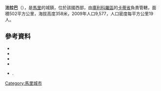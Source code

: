 '''法拉巴'''（{{lang-fr|Faraba}}），是[[馬里|馬里]]的城鎮，位於該國西部，由[[庫利科羅區|庫利科羅區]]的[[卡蒂省|卡蒂省]]負責管轄，面積502平方公里，海拔高度358米，2009年人口9,577，人口密度每平方公里19人。

==參考資料==
*{{citation|contribution=Common and Fundamental Operational Datasets Registry: Mali |publisher=United Nations Office for the Coordination of Humanitarian Affairs |url=http://cod.humanitarianresponse.info/country-region/mali |deadurl=yes |archiveurl=https://web.archive.org/web/20121214211137/http://cod.humanitarianresponse.info/country-region/Mali |archivedate=2012-12-14 }}
*{{citation | url=http://instat.gov.ml/documentation/koulikoro.pdf | publisher=République de Mali: Institut National de la Statistique | title=Resultats Provisoires RGPH 2009 (Région de Koulikoro) | language=fr | accessdate=2015-07-21 | archive-date=2011-07-22 | archive-url=https://web.archive.org/web/20110722215741/http://instat.gov.ml/documentation/koulikoro.pdf | dead-url=no }}
*{{citation|contribution=Common and Fundamental Operational Datasets Registry: Mali |publisher=United Nations Office for the Coordination of Humanitarian Affairs |url=http://cod.humanitarianresponse.info/country-region/mali |deadurl=yes |archiveurl=https://web.archive.org/web/20121214211137/http://cod.humanitarianresponse.info/country-region/Mali |archivedate=2012-12-14 }}
*{{citation|title=Communes de la Région de Koulikoro |publisher=Ministère de l’administration territoriale et des collectivités locales, République du Mali |url=http://www.matcl.gov.ml/pdf/ComRegKoulikoro.pdf |language=fr |deadurl=yes |archiveurl=https://web.archive.org/web/20120309074136/http://www.matcl.gov.ml/pdf/ComRegKoulikoro.pdf |archivedate=2012-03-09 }}
*{{citation | title=Plan de Sécurité Alimentaire Commune Rurale de Faraba 2008-2012 | publisher=Commissariat à la Sécurité Alimentaire, République du Mali, USAID-Mali | year=2008 | url=http://www.aec.msu.edu/fs2/mali_fd_strtgy/plans/koulikoro/kati/P_S_A_Faraba.pdf | language=fr | deadurl=yes | archiveurl=https://web.archive.org/web/20120913111020/http://www.aec.msu.edu/fs2/mali_fd_strtgy/plans/koulikoro/kati/P_S_A_Faraba.pdf | archivedate=2012年9月13日 | df= }}.

{{Coord|11|54|22|N|8|8|45|W|display=title}}

{{庫利科羅區}}

[[Category:馬里城市|Category:馬里城市]]


{{Mali-geo-stub}}